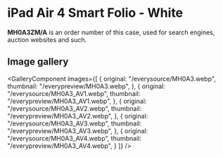 
# iPad Air 4 Smart Folio - White

<Callout type='info' emoji='👉🏻'>**MH0A3ZM/A** is an order number of this case, used for search engines, auction websites and such.</Callout>

## Image gallery

<GalleryComponent
    images={[
      {
        original: "/everysource/MH0A3.webp",
        thumbnail: "/everypreview/MH0A3.webp",
      },
      {
        original: "/everysource/MH0A3_AV1.webp",
        thumbnail: "/everypreview/MH0A3_AV1.webp",
      },
      {
        original: "/everysource/MH0A3_AV2.webp",
        thumbnail: "/everypreview/MH0A3_AV2.webp",
      },
      {
        original: "/everysource/MH0A3_AV3.webp",
        thumbnail: "/everypreview/MH0A3_AV3.webp",
      },
      {
        original: "/everysource/MH0A3_AV4.webp",
        thumbnail: "/everypreview/MH0A3_AV4.webp",
      }
    ]}
  />
